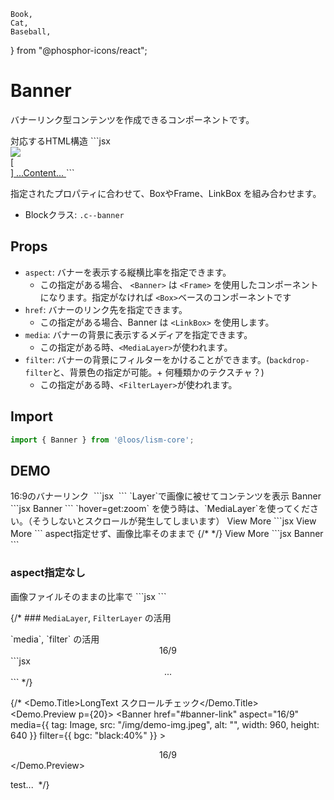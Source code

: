 	Book,
	Cat,
	Baseball,
} from "@phosphor-icons/react";


# Banner

バナーリンク型コンテンツを作成できるコンポーネントです。

<Demo>
	<Demo.Title>対応するHTML構造</Demo.Title>
	<Demo.Code>
		```jsx
		<a class="c--banner l--frame is--linkbox" href="###">
			<div class="l--layer l--layer--media -z:-1">
				<img src="..." />
			</div>
			[<div class="l--layer l--layer--filter -z:-1">]
			...Content...
		</a>
		```
	</Demo.Code>
</Demo>

指定されたプロパティに合わせて、BoxやFrame、LinkBox を組み合わせます。

- Blockクラス: `.c--banner`


## Props

- `aspect`: バナーを表示する縦横比率を指定できます。
	- この指定がある場合、 `<Banner>` は `<Frame>` を使用したコンポーネントになります。指定がなければ `<Box>`ベースのコンポーネントです
- `href`: バナーのリンク先を指定できます。
	- この指定がある場合、Banner は `<LinkBox>` を使用します。
- `media`: バナーの背景に表示するメディアを指定できます。
	- この指定がある時、`<MediaLayer>`が使われます。
- `filter`: バナーの背景にフィルターをかけることができます。(`backdrop-filter`と、背景色の指定が可能。+ 何種類かのテクスチャ？)
	- この指定がある時、`<FilterLayer>`が使われます。


## Import

```js
import { Banner } from '@loos/lism-core';
```


## DEMO


<Demo>
	<Demo.Title>16:9のバナーリンク</Demo.Title>
	<Demo.Preview p={20}>
		<Banner href="#banner-link" aspect="16/9" maxW="s">
			<img src="/img/demo-img.jpeg" alt="" width={960} height={640} loading="lazy" />
		</Banner>
	</Demo.Preview>
	<Demo.Code>
		```jsx
		<Banner href="#banner-link" aspect="16/9">
			<img src="/img/demo-img.jpeg" alt="" width={960} height={640} loading="lazy" />
		</Banner>
		```
	</Demo.Code>
</Demo>


<Demo>
	<Demo.Title>`Layer`で画像に被せてコンテンツを表示</Demo.Title>
	<Demo.Preview p={20}>
		<Banner href="#banner-link" aspect="16/9"  radius="4">
			<Media src="/img/demo-img.jpeg" alt="" width={960} height={640} loading="lazy" />
			<FilterLayer bgc="black:40%" blur="2px" />
			<Layer inset='0' isFlow='s' p='box' c="white">
				<Text fz="2xl" fw="bold">Banner</Text>
				<DammyText />
			</Layer>
		</Banner>
	</Demo.Preview>
	<Demo.Code>
		```jsx
		<Banner href="#banner-link" aspect="16/9"  radius="4">
			<Media src="/img/demo-img.jpeg" alt="" width={960} height={640} loading="lazy" />
			<FilterLayer bgc="black:40%" blur="2px" />
			<Layer inset='0' isFlow='s' p='box' c="white">
				<Text fz="2xl" fw="bold">Banner</Text>
				<DammyText />
			</Layer>
		</Banner>
		```
	</Demo.Code>
</Demo>



<Demo>
	<Demo.Title>`hover=get:zoom` を使う時は、`MediaLayer`を使ってください。（そうしないとスクロールが発生してしまいます）</Demo.Title>
	<Demo.Preview p={20}>
		<Banner href="#banner-link" aspect="16/9" hover="pass" radius="4">
			<MediaLayer src="/img/demo-img.jpeg" alt="" width={960} height={640} loading="lazy" hover="get:zoom"/>
			<FilterLayer bgc="black:20%" blur="4px" hover="get:show"/>
			<Layer position="center" bgc="black:50%" radius="4" hover="get:show">
				<Text length="xs" p="box" c="white" className="is--hovTarget">View More</Text>
			</Layer>
		</Banner>
	</Demo.Preview>
	<Demo.Code>
		```jsx
		<Banner href="#banner-link" aspect="16/9" hover="pass" radius="4">
			<MediaLayer src="/img/demo-img.jpeg" alt="" width={960} height={640} loading="lazy" hover="get:zoom"/>
			<FilterLayer bgc="black:20%" blur="4px" hover="get:show"/>
			<Layer position="center" bgc="black:50%" radius="4" hover="get:show">
				<Text length="xs" p="box" c="white" className="is--hovTarget">View More</Text>
			</Layer>
		</Banner>
		```
	</Demo.Code>
</Demo>


<Demo>
	<Demo.Title>aspect指定せず、画像比率そのままで</Demo.Title>
	<Demo.Preview p={20}>
		<Banner href="#banner-link" hover={["up", "shadow", "pass"]} radius="4">
			<Media src="/img/demo-img.jpeg" alt="" width={960} height={640} loading="lazy" />
			<FilterLayer bgc="black:10%" blur="2px" hover="get:hide" />
			{/* <FilterLayer bgc="black:40%" blur="2px" hover="get:show"/> */}
			<Layer position="center" bgc="black:50%" radius="4" hover="get:hide">
				<Text length="xs" p="box" c="white" className="is--hovTarget">View More</Text>
			</Layer>
		</Banner>
	</Demo.Preview>
	<Demo.Code>
		```jsx
		<Banner href="#banner-link" hover={["target:dark", "target:zoom"]} radius="4">
			<Media src="/img/demo-img.jpeg" alt="" width={960} height={640} loading="lazy" />
			<FilterLayer bgc="black:40%" blur="2px" />
			<Layer inset='0' isFlow='s' p='box' c="white">
				<Text fz="2xl" fw="bold">Banner</Text>
				<DammyText />
			</Layer>
		</Banner>
		```
	</Demo.Code>
</Demo>


### aspect指定なし

<Demo>
	<Demo.Title>画像ファイルそのままの比率で</Demo.Title>
	<Demo.Preview p={20}>
		<Banner href="#banner-link" hover={["target:zoom", "target:blur"]}>
			<MediaLayer src="/img/demo-img.jpeg" alt="" width={960} height={640} loading="lazy" />
			<Layer position="center" bgc="rgba(0,0,0,0.5)" radius="4">
				<DammyText length="xs" p="box" c="white" />
			</Layer>
		</Banner>
	</Demo.Preview>
	<Demo.Code>
		```jsx
		<Banner href="#banner-link" hover={["target:zoom", "target:blur"]}>
			<MediaLayer src="/img/demo-img.jpeg" alt="" width={960} height={640} loading="lazy" />
			<Layer position="center" bgc="rgba(0,0,0,0.5)" radius="4">
				<DammyText length="xs" p="box" c="white" />
			</Layer>
		</Banner>
		```
	</Demo.Code>
</Demo>


{/* ### `MediaLayer`, `FilterLayer` の活用

<Demo>
	<Demo.Title>`media`, `filter` の活用</Demo.Title>
	<Demo.Preview p={20}>
		<Banner
			href="#banner-link"
			aspect="16/9"
			hover={["target:bright", "target:zoom"]}
		>
			<MediaLayer z={-1} src="/img/demo-img.jpeg" alt="" width="960" height="640"  />
			<FilterLayer z={-1} bgc="black:40%" blur="2px" />
			<Center size="cover" c="white" p='box'>
				<Text fz="2xl" fw="bold">16/9</Text>
				<DammyText />
			</Center>
		</Banner>
	</Demo.Preview>
	<Demo.Code>
		```jsx
		<Banner
			href="#banner-link"
			aspect="16/9"
			filter={{ bgc: "black:40%" }}
		>
			<MediaLayer src="/img/demo-img.jpeg" alt="" width="960" height="640"  />
			<Center size="cover" c="white" p='box'>
				...
			</Center>
		</Banner>
		```
	</Demo.Code>
</Demo> */}


{/* <Demo>
	<Demo.Title>LongText スクロールチェック</Demo.Title>
	<Demo.Preview p={20}>
		<Banner
			href="#banner-link"
			aspect="16/9"
			media={{ tag: Image, src: "/img/demo-img.jpeg", alt: "", width: 960, height: 640 }}
			filter={{ bgc: "black:40%" }}
		>
			<Center size="cover" p={30} c="white">
				<Text fz="2xl" fw="bold">16/9</Text>
				<DammyText length="l" />
				<DammyText length="l" />
				<DammyText length="l" />
			</Center>
		</Banner>
	</Demo.Preview>
</Demo>

<Demo>
	<Demo.Title>test...</Demo.Title>
	<Demo.Preview p={20}>
		<Banner href="#banner-link" aspect="16/9">
			<img src="/img/demo-img.jpeg" alt="" width={960} height={640} loading="lazy" />
			<Layer inset='0' isFlow='s' p='box' c="white" bgc="black:40%">
			<DammyText length="l" />
			<DammyText length="l" />
			<DammyText length="l" />
			</Layer>
		</Banner>
	</Demo.Preview>
</Demo> */}

